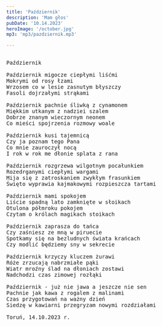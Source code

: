 ```yaml
---
title: 'Październik'
description: 'Mam głos'
pubDate: '10.14.2023'
heroImage: '/october.jpg'
mp3: 'mp3/pazdziernik.mp3'

---
```

<pre>
  
Październik

Październik migocze ciepłymi liśćmi
Mokrymi od rosy łzami
Wrzosem co w lesie zasnutym błyszczy
Fasoli dojrzałymi strąkami

Październik pachnie śliwką z cynamonem
Miękkim utkanym z nadziei szalem
Dobrze znanym wieczornym neonem
Co mieści spojrzenia rozmowy woale

Październik kusi tajemnicą
Czy ja poznam tego Pana
Co mnie zauroczył nocą
I rok w rok me dłonie splata z rana

Październik rozgrzewa wilgotnym pocałunkiem
Rozedrganymi ciepłymi wargami
Mija się z zatroskaniem zwykłym frasunkiem
Święto wyprawia kajmakowymi rozpieszcza tartami

Październik mami spokojem
Liście spadną lato zamknięte w słoikach
Otulona półmroku pokojem
Czytam o królach magikach stoikach

Październik zaprasza do tańca
Czy zaśniesz ze mną w piruecie
Spotkamy się na bezludnych świata krańcach
Czy modlić będziemy sny w sekrecie

Październik krzyczy kluczem żurawi
Róże zrzucają nabrzmiałe pąki
Wiatr mroźny ślad na dłoniach zostawi
Nadchodzi czas zimowej rozłąki

Październik - już nie jawa a jeszcze nie sen
Pachnie jak kawa z rogalem z malinami
Czas przygotowań na ważny dzień
Siedzę w kawiarni przegryzam nowymi rozdziałami

Toruń, 14.10.2023 r.
  
</pre>
